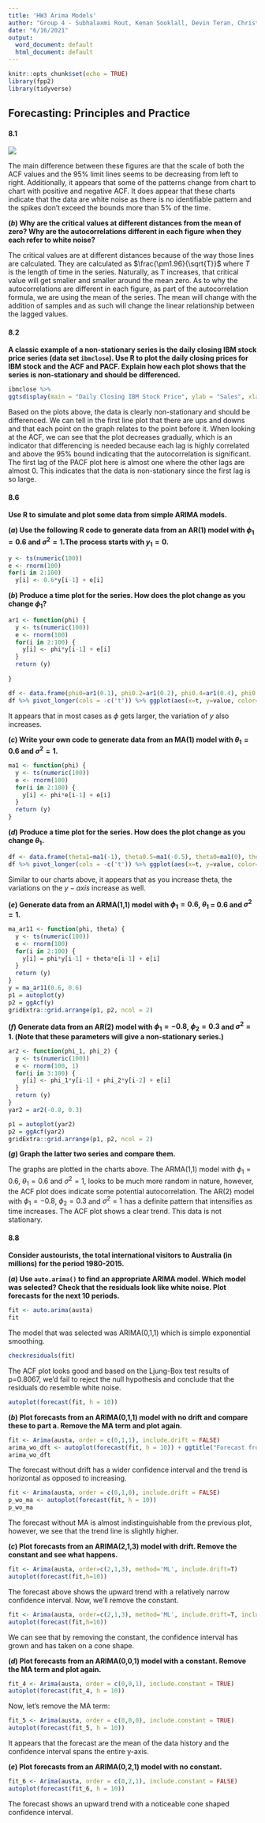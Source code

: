 ```yaml
---
title: 'HW3 Arima Models'
author: "Group 4 - Subhalaxmi Rout, Kenan Sooklall, Devin Teran, Christian Thieme, Leo Yi"
date: "6/16/2021"
output:
  word_document: default
  html_document: default
---
```


```r
knitr::opts_chunk$set(echo = TRUE)
library(fpp2)
library(tidyverse)
```

## Forecasting: Principles and Practice

#### 8.1

![](ACF.jpg)

The main difference between these figures are that the scale of both the ACF values and the 95% limit lines seems to be decreasing from left to right. Additionally, it appears that some of the patterns change from chart to chart with positive and negative ACF. It does appear that these charts indicate that the data are white noise as there is no identifiable pattern and the spikes don't exceed the bounds more than 5% of the time. 

**$(b)$ Why are the critical values at different distances from the mean of zero? Why are the autocorrelations different in each figure when they each refer to white noise?**

The critical values are at different distances because of the way those lines are calculated. They are calculated as $\frac{\pm1.96}{\sqrt{T}}$ where $T$ is the length of time in the series. Naturally, as T increases, that critical value will get smaller and smaller around the mean zero. As to why the autocorrelations are different in each figure, as part of the autocorrelation formula, we are using the mean of the series. The mean will change with the addition of samples and as such will change the linear relationship between the lagged values. 

#### 8.2

**A classic example of a non-stationary series is the daily closing IBM stock price series (data set `ibmclose`). Use R to plot the daily closing prices for IBM stock and the ACF and PACF. Explain how each plot shows that the series is non-stationary and should be differenced.**

```r
ibmclose %>%
ggtsdisplay(main = "Daily Closing IBM Stock Price", ylab = "Sales", xlab = "Time in Days") 
```

Based on the plots above, the data is clearly non-stationary and should be differenced. We can tell in the first line plot that there are ups and downs and that each point on the graph relates to the point before it. When looking at the ACF, we can see that the plot decreases gradually, which is an indicator that differencing is needed because each lag is highly correlated and above the 95% bound indicating that the autocorrelation is significant. The first lag of the PACF plot here is almost one where the other lags are almost 0. This indicates that the data is non-stationary since the first lag is so large. 

#### 8.6

**Use R to simulate and plot some data from simple ARIMA models.**

**$(a)$ Use the following R code to generate data from an AR(1) model with $\phi_1 = 0.6$ and $\sigma^2 = 1$.The process starts with $y_1 = 0$.**

```r
y <- ts(numeric(100))
e <- rnorm(100)
for(i in 2:100)
  y[i] <- 0.6*y[i-1] + e[i]
```

**$(b)$ Produce a time plot for the series. How does the plot change as you change $\phi_1$?**


```r
ar1 <- function(phi) {
  y <- ts(numeric(100))
  e <- rnorm(100)
  for(i in 2:100) {
    y[i] <- phi*y[i-1] + e[i]
  }
  return (y)
  
}
```

```r
df <- data.frame(phi0=ar1(0.1), phi0.2=ar1(0.2), phi0.4=ar1(0.4), phi0.6=ar1(0.6), phi0.8=ar1(0.8)) %>% mutate(t=row_number())
df %>% pivot_longer(cols = -c('t')) %>% ggplot(aes(x=t, y=value, color=name)) + geom_line() + geom_point() + facet_wrap(~name, )
```

It appears that in most cases as $\phi$ gets larger, the variation of $y$ also increases. 

**$(c)$ Write your own code to generate data from an MA(1) model with $\theta_1 = 0.6$ and $\sigma^2 = 1$.** 

```r
ma1 <- function(phi) {
  y <- ts(numeric(100))
  e <- rnorm(100)
  for(i in 2:100) {
    y[i] <- phi*e[i-1] + e[i]
  }
  return (y)
}
```

**$(d)$ Produce a time plot for the series. How does the plot change as you change $\theta_1$.**

```r
df <- data.frame(theta1=ma1(-1), theta0.5=ma1(-0.5), theta0=ma1(0), theta0.6=ma1(0.6), theta1=ma1(1)) %>% mutate(t=row_number())
df %>% pivot_longer(cols = -c('t')) %>% ggplot(aes(x=t, y=value, color=name)) + geom_line() + geom_point() + facet_wrap(~name, scales = 'fixed')
```

Similar to our charts above, it appears that as you increase theta, the variations on the $y-axis$ increase as well. 

**$(e)$ Generate data from an ARMA(1,1) model with $\phi_1 = 0.6$, $\theta_1$ = 0.6 and $\sigma^2 = 1$.**

```r
ma_ar11 <- function(phi, theta) {
  y <- ts(numeric(100))
  e <- rnorm(100)
  for(i in 2:100) {
    y[i] = phi*y[i-1] + theta*e[i-1] + e[i]
  }
  return (y)
}
y = ma_ar11(0.6, 0.6)
p1 = autoplot(y)
p2 = ggAcf(y)
gridExtra::grid.arrange(p1, p2, ncol = 2)
```

**$(f)$ Generate data from an AR(2) model with $\phi_1 = -0.8$, $\phi_2 = 0.3$ and $\sigma^2 = 1$. (Note that these parameters will give a non-stationary series.)**

```r
ar2 <- function(phi_1, phi_2) {
  y <- ts(numeric(100))
  e <- rnorm(100, 1)
  for(i in 3:100) {
    y[i] <- phi_1*y[i-1] + phi_2*y[i-2] + e[i]
  }
  return (y)
}
yar2 = ar2(-0.8, 0.3)
```


```r
p1 = autoplot(yar2)
p2 = ggAcf(yar2)
gridExtra::grid.arrange(p1, p2, ncol = 2)
```

**$(g)$ Graph the latter two series and compare them.**

The graphs are plotted in the charts above. The ARMA(1,1) model with $\phi_1=0.6$, $\theta_1=0.6$ and $\sigma^2=1$, looks to be much more random in nature, however, the ACF plot does indicate some potential autocorrelation. The AR(2) model with $\phi_1=-0.8$, $\phi_2=0.3$ and $\sigma^2=1$ has a definite pattern that intensifies as time increases. The ACF plot shows a clear trend. This data is not stationary. 

#### 8.8

**Consider austourists, the total international visitors to Australia (in millions) for the period 1980-2015.**


**$(a)$ Use `auto.arima()` to find an appropriate ARIMA model. Which model was selected? Check that the residuals look like white noise. Plot forecasts for the next 10 periods.**

```r
fit <- auto.arima(austa)
fit
```
The model that was selected was ARIMA(0,1,1) which is simple exponential smoothing.

```r
checkresiduals(fit)
```

The ACF plot looks good and based on the Ljung-Box test results of p=0.8067, we'd fail to reject the null hypothesis and conclude that the residuals do resemble white noise. 

```r
autoplot(forecast(fit, h = 10))
```

**$(b)$ Plot forecasts from an ARIMA(0,1,1) model with no drift and compare these to part a. Remove the MA term and plot again.**

```r
fit <- Arima(austa, order = c(0,1,1), include.drift = FALSE)
arima_wo_dft <- autoplot(forecast(fit, h = 10)) + ggtitle("Forecast from ARIMA with out drift")
arima_wo_dft
```

The forecast without drift has a wider confidence interval and the trend is horizontal as opposed to increasing.

```r
fit <- Arima(austa, order = c(0,1,0), include.drift = FALSE)
p_wo_ma <- autoplot(forecast(fit, h = 10))
p_wo_ma
```

The forecast without MA is almost indistinguishable from the previous plot, however, we see that the trend line is slightly higher.  

**$(c)$ Plot forecasts from an ARIMA(2,1,3) model with drift. Remove the constant and see what happens.**

```r
fit <- Arima(austa, order=c(2,1,3), method='ML', include.drift=T)
autoplot(forecast(fit,h=10))
```

The forecast above shows the upward trend with a relatively narrow confidence interval. Now, we'll remove the constant. 

```r
fit <- Arima(austa, order=c(2,1,3), method='ML', include.drift=T, include.constant =FALSE)
autoplot(forecast(fit,h=10))
```

We can see that by removing the constant, the confidence interval has grown and has taken on a cone shape.  

**$(d)$ Plot forecasts from an ARIMA(0,0,1) model with a constant. Remove the MA term and plot again.**

```r
fit_4 <- Arima(austa, order = c(0,0,1), include.constant = TRUE)
autoplot(forecast(fit_4, h = 10))
```

Now, let's remove the MA term: 

```r
fit_5 <- Arima(austa, order = c(0,0,0), include.constant = TRUE)
autoplot(forecast(fit_5, h = 10))
```

It appears that the forecast are the mean of the data history and the confidence interval spans the entire y-axis. 

**$(e)$ Plot forecasts from an ARIMA(0,2,1) model with no constant.**

```r
fit_6 <- Arima(austa, order = c(0,2,1), include.constant = FALSE)
autoplot(forecast(fit_6, h = 10))
```

The forecast shows an upward trend with a noticeable cone shaped confidence interval.  

